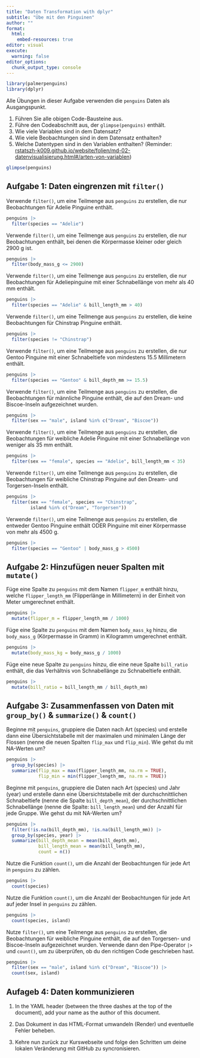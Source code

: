 ```yaml
---
title: "Daten Transformation with dplyr"
subtitle: "Übe mit den Pinguinen"
author: ""
format:
  html:
    embed-resources: true
editor: visual
execute:
  warning: false
editor_options: 
  chunk_output_type: console
---
```


```r
library(palmerpenguins)
library(dplyr)
```

Alle Übungen in dieser Aufgabe verwenden die `penguins` Daten als Ausgangspunkt.

1.  Führen Sie alle obigen Code-Bausteine aus.
2.  Führe den Codeabschnitt aus, der `glimpse(penguins)` enthält.
3.  Wie viele Variablen sind in dem Datensatz?
4.  Wie viele Beobachtungen sind in dem Datensatz enthalten?
5.  Welche Datentypen sind in den Variablen enthalten? (Reminder: [rstatszh-k009.github.io/website/folien/md-02-datenvisualisierung.html#/arten-von-variablen](https://rstatszh-k009.github.io/website/folien/md-02-datenvisualisierung.html#/arten-von-variablen){.uri})

```r
glimpse(penguins)
```

## Aufgabe 1: Daten eingrenzen mit `filter()`

Verwende `filter()`, um eine Teilmenge aus `penguins` zu erstellen, die nur Beobachtungen für Adelie Pinguine enthält.

```r
penguins |> 
  filter(species == "Adelie")
```

Verwende `filter()`, um eine Teilmenge aus `penguins` zu erstellen, die nur Beobachtungen enthält, bei denen die Körpermasse kleiner oder gleich 2900 g ist.

```r
penguins |> 
  filter(body_mass_g <= 2900)
```

Verwende `filter()`, um eine Teilmenge aus `penguins` zu erstellen, die nur Beobachtungen für Adeliepinguine mit einer Schnabellänge von mehr als 40 mm enthält.

```r
penguins |> 
  filter(species == "Adelie" & bill_length_mm > 40)
```

Verwende `filter()`, um eine Teilmenge aus `penguins` zu erstellen, die keine Beobachtungen für Chinstrap Pinguine enthält.

```r
penguins |> 
  filter(species != "Chinstrap")
```

Verwende `filter()`, um eine Teilmenge aus `penguins` zu erstellen, die nur Gentoo Pinguine mit einer Schnabeltiefe von mindestens 15.5 Millimetern enthält.

```r
penguins |> 
  filter(species == "Gentoo" & bill_depth_mm >= 15.5)
```

Verwende `filter()`, um eine Teilmenge aus `penguins` zu erstellen, die Beobachtungen für männliche Pinguine enthält, die auf den Dream- und Biscoe-Inseln aufgezeichnet wurden.

```r
penguins |> 
  filter(sex == "male", island %in% c("Dream", "Biscoe")) 
```

Verwende `filter()`, um eine Teilmenge aus `penguins` zu erstellen, die Beobachtungen für weibliche Adelie Pinguine mit einer Schnabellänge von weniger als 35 mm enthält.

```r
penguins |> 
  filter(sex == "female", species == "Adelie", bill_length_mm < 35)
```

Verwende `filter()`, um eine Teilmenge aus `penguins` zu erstellen, die Beobachtungen für weibliche Chinstrap Pinguine auf den Dream- und Torgersen-Inseln enthält.

```r
penguins |> 
  filter(sex == "female", species == "Chinstrap", 
         island %in% c("Dream", "Torgersen"))
```

Verwende `filter()`, um eine Teilmenge aus `penguins` zu erstellen, die entweder Gentoo Pinguine enthält ODER Pinguine mit einer Körpermasse von mehr als 4500 g.

```r
penguins |> 
  filter(species == "Gentoo" | body_mass_g > 4500)
```

## Aufgabe 2: Hinzufügen neuer Spalten mit `mutate()`

Füge eine Spalte zu `penguins` mit dem Namen `flipper_m` enthält hinzu, welche `flipper_length_mm` (Flipperlänge in Millimetern) in der Einheit von Meter umgerechnet enthält.

```r
penguins |> 
  mutate(flipper_m = flipper_length_mm / 1000)
```

Füge eine Spalte zu `penguins` mit dem Namen `body_mass_kg` hinzu, die `body_mass_g` (Körpermasse in Gramm) in Kilogramm umgerechnet enthält.

```r
penguins |> 
  mutate(body_mass_kg = body_mass_g / 1000)
```

Füge eine neue Spalte zu `penguins` hinzu, die eine neue Spalte `bill_ratio` enthält, die das Verhältnis von Schnabellänge zu Schnabeltiefe enthält.

```r
penguins |> 
  mutate(bill_ratio = bill_length_mm / bill_depth_mm)
```

## Aufgabe 3: Zusammenfassen von Daten mit `group_by()` & `summarize()` & `count()`

Beginne mit `penguins`, gruppiere die Daten nach Art (species) und erstelle dann eine Übersichtstabelle mit der maximalen und minimalen Länge der Flossen (nenne die neuen Spalten `flip_max` und `flip_min`). Wie gehst du mit NA-Werten um?

```r
penguins |> 
  group_by(species) |> 
  summarize(flip_max = max(flipper_length_mm, na.rm = TRUE), 
            flip_min = min(flipper_length_mm, na.rm = TRUE))
```

Beginne mit `penguins`, gruppiere die Daten nach Art (species) und Jahr (year) und erstelle dann eine Übersichtstabelle mit der durchschnittlichen Schnabeltiefe (nenne die Spalte `bill_depth_mean`), der durchschnittlichen Schnabellänge (nenne die Spalte: `bill_length_mean`) und der Anzahl für jede Gruppe. Wie gehst du mit NA-Werten um?

```r

penguins |> 
  filter(!is.na(bill_depth_mm), !is.na(bill_length_mm)) |>
  group_by(species, year) |> 
  summarize(bill_depth_mean = mean(bill_depth_mm), 
            bill_length_mean = mean(bill_length_mm),
            count = n())


```

Nutze die Funktion `count()`, um die Anzahl der Beobachtungen für jede Art in `penguins` zu zählen.

```r
penguins |> 
  count(species)
```

Nutze die Funktion `count()`, um die Anzahl der Beobachtungen für jede Art auf jeder Insel in `penguins` zu zählen.

```r

penguins |> 
  count(species, island)

```

Nutze `filter()`, um eine Teilmenge aus `penguins` zu erstellen, die Beobachtungen für weibliche Pinguine enthält, die auf den Torgersen- und Biscoe-Inseln aufgezeichnet wurden. Verwende dann den Pipe-Operator `|>` und `count()`, um zu überprüfen, ob du den richtigen Code geschrieben hast.

```r
penguins |> 
  filter(sex == "male", island %in% c("Dream", "Biscoe")) |> 
  count(sex, island)
```

## Aufageb 4: Daten kommunizieren

1.  In the YAML header (between the three dashes at the top of the document), add your name as the author of this document.

2.  Das Dokument in das HTML-Format umwandeln (Render) und eventuelle Fehler beheben.

3.  Kehre nun zurück zur Kurswebseite und folge den Schritten um deine lokalen Veränderung mit GitHub zu syncronisieren.
